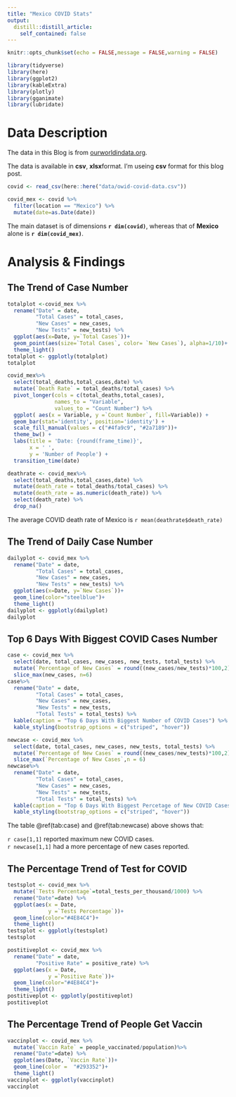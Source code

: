 ```yaml
---
title: "Mexico COVID Stats"
output:
  distill::distill_article:
    self_contained: false
---
```


```r
knitr::opts_chunk$set(echo = FALSE,message = FALSE,warning = FALSE)
```

```r
library(tidyverse)
library(here)
library(ggplot2)
library(kableExtra)
library(plotly)
library(gganimate)
library(lubridate)
```

# Data Description

The data in this Blog is from [ourworldindata.org](hhttps://ourworldindata.org/coronavirus/country/mexico).

The data is available in **csv**, **xlsx**format. I'm useing **csv** format for this blog post.

```r
covid <- read_csv(here::here("data/owid-covid-data.csv"))

covid_mex <- covid %>% 
  filter(location == "Mexico") %>% 
  mutate(date=as.Date(date))
```

The main dataset is of dimensions **`r dim(covid)`**, whereas that of **Mexico** alone is **`r dim(covid_mex)`**.

# Analysis & Findings

## The Trend of Case Number

```r
totalplot <-covid_mex %>% 
  rename("Date" = date,
         "Total Cases" = total_cases,
         "New Cases" = new_cases,
         "New Tests" = new_tests) %>% 
  ggplot(aes(x=Date, y=`Total Cases`))+
  geom_point(aes(size=`Total Cases`, color= `New Cases`), alpha=1/10)+
  theme_light()
totalplot <- ggplotly(totalplot)
totalplot
```

```r
covid_mex%>% 
  select(total_deaths,total_cases,date) %>% 
  mutate(`Death Rate` = total_deaths/total_cases) %>% 
  pivot_longer(cols = c(total_deaths,total_cases), 
               names_to = "Variable",   
               values_to = "Count Number") %>% 
  ggplot( aes(x = Variable, y =`Count Number`, fill=Variable)) +
  geom_bar(stat='identity', position='identity') +
  scale_fill_manual(values = c("#4fa9c9", "#2a7189"))+
  theme_bw() +
  labs(title = 'Date: {round(frame_time)}', 
       x = ' ', 
       y = 'Number of People') +
  transition_time(date)
```

```r
deathrate <- covid_mex%>% 
  select(total_deaths,total_cases,date) %>% 
  mutate(death_rate = total_deaths/total_cases) %>%
  mutate(death_rate = as.numeric(death_rate)) %>% 
  select(death_rate) %>% 
  drop_na() 
```
The average COVID death rate of Mexico is `r mean(deathrate$death_rate)`

## The Trend of Daily Case Number
```r
dailyplot <- covid_mex %>% 
  rename("Date" = date,
         "Total Cases" = total_cases,
         "New Cases" = new_cases,
         "New Tests" = new_tests) %>% 
  ggplot(aes(x=Date, y=`New Cases`))+
  geom_line(color="steelblue")+
  theme_light()
dailyplot <- ggplotly(dailyplot)
dailyplot
```

## Top 6 Days With Biggest COVID Cases Number

```r
case <- covid_mex %>% 
  select(date, total_cases, new_cases, new_tests, total_tests) %>% 
  mutate(`Percentage of New Cases` = round((new_cases/new_tests)*100,2)) %>% 
  slice_max(new_cases, n=6) 
case%>% 
  rename("Date" = date,
         "Total Cases" = total_cases,
         "New Cases" = new_cases,
         "New Tests" = new_tests,
         "Total Tests" = total_tests) %>% 
  kable(caption = "Top 6 Days With Biggest Number of COVID Cases") %>% 
  kable_styling(bootstrap_options = c("striped", "hover"))
```

```r
newcase <- covid_mex %>% 
  select(date, total_cases, new_cases, new_tests, total_tests) %>% 
  mutate(`Percentage of New Cases` = round((new_cases/new_tests)*100,2)) %>%  
  slice_max(`Percentage of New Cases`,n = 6) 
newcase%>% 
  rename("Date" = date,
         "Total Cases" = total_cases,
         "New Cases" = new_cases,
         "New Tests" = new_tests,
         "Total Tests" = total_tests) %>%  
  kable(caption = "Top 6 Days With Biggest Percetage of New COVID Cases") %>% 
  kable_styling(bootstrap_options = c("striped", "hover"))

```

The table \@ref(tab:case) and \@ref(tab:newcase) above shows that:

`r case[1,1]` reported maximum new COVID cases.<br>
`r newcase[1,1]` had a more percentage of new cases reported.

## The Percentage Trend of Test for COVID

```r
testsplot <- covid_mex %>% 
  mutate(`Tests Percentage`=total_tests_per_thousand/1000) %>% 
  rename("Date"=date) %>% 
  ggplot(aes(x = Date,
             y =`Tests Percentage`))+
  geom_line(color="#4E84C4")+
  theme_light()
testsplot <- ggplotly(testsplot)
testsplot
```

```r
postitiveplot <- covid_mex %>% 
  rename("Date" = date,
         "Positive Rate" = positive_rate) %>% 
  ggplot(aes(x = Date,
             y =`Positive Rate`))+
  geom_line(color="#4E84C4")+
  theme_light()
postitiveplot <- ggplotly(postitiveplot)
postitiveplot
```

## The Percentage Trend of People Get Vaccin
```r
vaccinplot <- covid_mex %>% 
  mutate(`Vaccin Rate` = people_vaccinated/population)%>% 
  rename("Date"=date) %>% 
  ggplot(aes(Date, `Vaccin Rate`))+
  geom_line(color =  "#293352")+
  theme_light()
vaccinplot <- ggplotly(vaccinplot)
vaccinplot
```